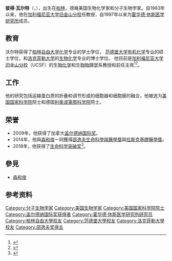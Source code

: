 {{Infobox scientist
|name              = 彼得·瓦爾特<br />Peter Walter
|image             = Peter Walter (1954-) - from Flicker 2194972175.jpg
|image_size        =
|caption           = 彼得·瓦爾特，攝於2008年
|birth_date        = {{birth date and age|1954|12|5}}
|birth_place       = {{flag|Allied-occupied Germany}}[[西柏林|西柏林]]
|death_date        =
|death_place       =
|residence         =
|citizenship       =
|nationality       =
|field             = [[分子生物学|分子生物学]]<br/>[[生物化学|生物化学]]
|work_institutions = [[加利福尼亚大学旧金山分校|加利福尼亚大学旧金山分校]](UCSF)
|alma_mater        = [[洛克菲勒大學|洛克菲勒大學]]
|doctoral_advisor  = [[古特·布洛伯爾|古特·布洛伯爾]]
|doctoral_students =
|known_for         = {{Plainlist|
* [[信号识别颗粒|信号识别颗粒]]
* [[未折疊蛋白反應|未折疊蛋白反應]]}}
|influences        =
|influenced        =
|prizes            = {{Plainlist|
* [[威利奖|威利生物医学科学奖]] (2005年)
* [[盖尔德纳国际奖|盖尔德纳国际奖]] (2009年)
* [[E·B·威尔逊奖章|E·B·威尔逊奖章]] (2009年)
* [[奥托·海因里希·瓦尔堡|奥托·瓦尔堡奖章]] (2011年)
* [[Paul_Ehrlich_and_Ludwig_Darmstaedter_Prize|Paul Ehrlich and Ludwig Darmstaedter Prize]] (2012年)
* [[邵逸夫獎|邵逸夫獎]] (2014年)
* [[拉斯克奖|拉斯克奖]] (2014年)
* [[生命科学突破奖|生命科学突破奖]] (2018年)}}
|footnotes         =
|signature         = 
| website = {{URL|http://walterlab.ucsf.edu}}
}}
'''彼得·瓦尔特'''（{{lang-de|'''Peter Walter'''}}，{{bd|1954年|12月5日|||Walter}}），出生在[[柏林|柏林]]，德裔美国生物化学家和分子生物学家。自1983年以来，他在[[加利福尼亚大学旧金山分校|加利福尼亚大学旧金山分校]]任教授，自1997年以来为[[霍华德·休斯医学研究所|霍华德·休斯医学研究所]]成员。

==教育==
沃尔特获得了[[柏林自由大学|柏林自由大学]][[化学|化学]]专业的学士学位， [[范德堡大学|范德堡大学]][[有机化学|有机化学]]专业的硕士学位，和[[洛克菲勒大学|洛克菲勒大学]]的[[生物化学|生物化学]]专业的博士学位。 他目前是[[加利福尼亚大学旧金山分校|加利福尼亚大学旧金山分校]]（UCSF）的[[生物化学|生物化学]]和[[生物物理学|生物物理学]]系教授和前任主席<ref>{{Cite web |url=http://www.ibiology.org/ibiomagazine/issue-1/peter-walter-unfolding-the-upr.html |title=Peter Walter's short talk: "Unfolding the UPR" |accessdate=2018-09-20 |archive-date=2017-07-06 |archive-url=https://web.archive.org/web/20170706053307/https://www.ibiology.org/ibiomagazine/issue-1/peter-walter-unfolding-the-upr.html |dead-url=no }}</ref><ref>{{Cite web |url=https://www.ibiology.org/profiles/science-and-art/ |title=Interview with Peter Walter: "Squeezing Time for Art" |access-date=2018-09-20 |archive-date=2022-04-19 |archive-url=https://web.archive.org/web/20220419180749/https://www.ibiology.org/profiles/science-and-art/ }}</ref>。

==工作==
他的研究包括运输蛋白质的折叠和调节形成的细胞器和细胞膜的融合，他被选为[[美国国家科学院|美国国家科学院]]院士和德国[[利奥波第那科学院|利奥波第那科学院]]院士。 

==荣誉==
*2009年，他获得了加拿大[[盖尔德纳国际奖|盖尔德纳国际奖]]。
*2014年，他與[[森和俊|森和俊]]一同獲得[[邵逸夫獎|邵逸夫生命科學與醫學獎]]與[[拉斯克基礎醫學獎|拉斯克基礎醫學獎]]。
*2018年，他获得了[[生命科学突破奖|生命科学突破奖]]<ref>{{Cite web |url=https://breakthroughprize.org/Laureates/2 |title=Breakthrough Prize in Life Sciences 2018 |accessdate=2018-09-20 |archive-date=2018-12-12 |archive-url=https://web.archive.org/web/20181212163208/https://breakthroughprize.org/Laureates/2 |dead-url=no }}</ref>。

==參見==
*[[森和俊|森和俊]]

==参考资料==
{{reflist}}

{{Shaw Prize}}
{{加拿大盖尔德纳国际奖获得者}}
{{阿尔伯特·拉斯克基础医学研究奖获得者}}

{{DEFAULTSORT:Walter, Peter}}
[[Category:分子生物学家|Category:分子生物学家]]
[[Category:美国生物学家|Category:美国生物学家]]
[[Category:美国国家科学院院士|Category:美国国家科学院院士]]
[[Category:盖尔德纳国际奖获得者|Category:盖尔德纳国际奖获得者]]
[[Category:霍华德·休斯医学研究所研究员|Category:霍华德·休斯医学研究所研究员]]
[[Category:柏林自由大學校友|Category:柏林自由大學校友]]
[[Category:范德堡大學校友|Category:范德堡大學校友]]
[[Category:洛克菲勒大學校友|Category:洛克菲勒大學校友]]
[[Category:邵逸夫奖得主|Category:邵逸夫奖得主]]